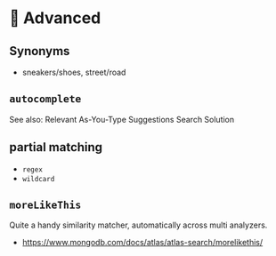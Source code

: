 # 🦹 Advanced

## Synonyms

  * sneakers/shoes, street/road

## `autocomplete` 

See also: <Link to="https://www.mongodb.com/solutions/solutions-library/as-you-type-suggest-solution">Relevant As-You-Type Suggestions Search Solution</Link>

## partial matching
  * `regex`
  * `wildcard`

## `moreLikeThis`

Quite a handy similarity matcher, automatically across multi analyzers. 

  * https://www.mongodb.com/docs/atlas/atlas-search/morelikethis/
